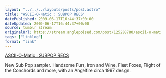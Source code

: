 ```yaml
---
layout: "../../../layouts/posts/post.astro"
title: "ASCII-O-Matic : SUBPOP RECS"
datePublished: 2009-06-17T16:44:37+00:00
dateUpdated: 2009-06-17T16:44:37+00:00
source: tumblr stream
originalUrl: https://stream.anglepoised.com/post/125288780/ascii-o-matic-subpop-recs
tags: ["linklog"]
format: "link"
---
```


[ASCII-O-Matic : SUBPOP RECS][1]

New Sub Pop sampler. Handsome Furs, Iron and Wine, Fleet Foxes, Flight of the Conchords and more, with an Angelfire circa 1997 design.

[1]: http://www.subpop.com/cybersex
